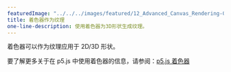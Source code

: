 ---
featuredImage: "../../../images/featured/12_Advanced_Canvas_Rendering-02_Shader_As_A_Texture-thumbnail.png"
title: 着色器作为纹理
one-line-description: 使用着色器为3D形状生成纹理。
---

着色器可以作为纹理应用于 2D/3D 形状。

要了解更多关于在 p5.js 中使用着色器的信息，请参阅：<a href="https://itp-xstory.github.io/p5js-shaders/">p5.js 着色器</a>
